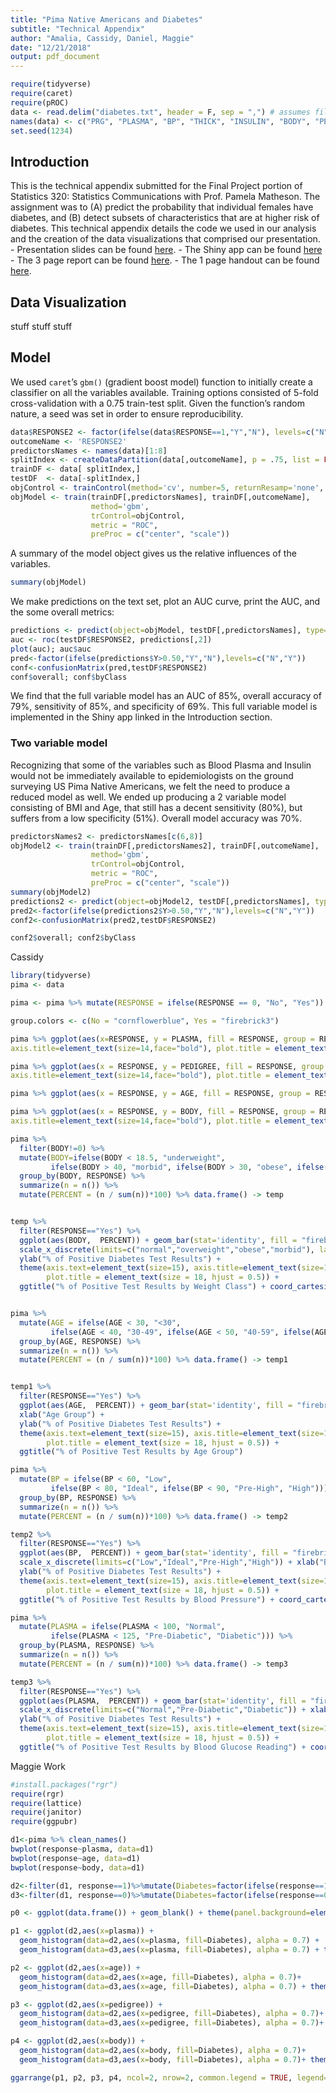 ```yaml
---
title: "Pima Native Americans and Diabetes"
subtitle: "Technical Appendix"
author: "Amalia, Cassidy, Daniel, Maggie"
date: "12/21/2018"
output: pdf_document
---
```


```r
require(tidyverse)
require(caret)
require(pROC)
data <- read.delim("diabetes.txt", header = F, sep = ",") # assumes file is in the same directory
names(data) <- c("PRG", "PLASMA", "BP", "THICK", "INSULIN", "BODY", "PEDIGREE", "AGE", "RESPONSE")
set.seed(1234)
```

## Introduction

This is the technical appendix submitted for the Final Project portion of Statistics 320: Statistics Communications with Prof. Pamela Matheson. The assignment was to (A) predict the probability that individual females have diabetes, and (B) detect subsets of characteristics that are at higher risk of diabetes. This technical appendix details the code we used in our analysis and the creation of the data visualizations that comprised our presentation. 
- Presentation slides can be found [here](rpubs.com/danielnjoo/s320).
- The Shiny app can be found [here](danielnjoo.shinyapps.io/Pima_Eval_Model/)
- The 3 page report can be found [here]().
- The 1 page handout can be found [here]().

## Data Visualization

stuff
stuff
stuff


## Model

We used `caret`'s `gbm()` (gradient boost model) function to initially create a classifier on all the variables available. Training options consisted of 5-fold cross-validation with a 0.75 train-test split. Given the function's random nature, a seed was set in order to ensure reproducibility.

```r
data$RESPONSE2 <- factor(ifelse(data$RESPONSE==1,"Y","N"), levels=c("N","Y"))
outcomeName <- 'RESPONSE2'
predictorsNames <- names(data)[1:8]
splitIndex <- createDataPartition(data[,outcomeName], p = .75, list = FALSE, times = 1)
trainDF <- data[ splitIndex,]
testDF  <- data[-splitIndex,]
objControl <- trainControl(method='cv', number=5, returnResamp='none', summaryFunction = twoClassSummary, classProbs = TRUE)
objModel <- train(trainDF[,predictorsNames], trainDF[,outcomeName], 
                  method='gbm', 
                  trControl=objControl,  
                  metric = "ROC",
                  preProc = c("center", "scale"))
```

A summary of the model object gives us the relative influences of the variables.

```r
summary(objModel)
```

We make predictions on the text set, plot an AUC curve, print the AUC, and the some overall metrics:

```r
predictions <- predict(object=objModel, testDF[,predictorsNames], type='prob')
auc <- roc(testDF$RESPONSE2, predictions[,2])
plot(auc); auc$auc
pred<-factor(ifelse(predictions$Y>0.50,"Y","N"),levels=c("N","Y"))
conf<-confusionMatrix(pred,testDF$RESPONSE2) 
conf$overall; conf$byClass
```

We find that the full variable model has an AUC of 85%, overall accuracy of 79%, sensitivity of 85%, and specificity of 69%. This full variable model is implemented in the Shiny app linked in the Introduction section.

### Two variable model

Recognizing that some of the variables such as Blood Plasma and Insulin would not be immediately available to epidemiologists on the ground surveying US Pima Native Americans, we felt the need to produce a reduced model as well. We ended up producing a 2 variable model consisting of BMI and Age, that still has a decent sensitivity (80%), but suffers from a low specificity (51%). Overall model accuracy was 70%.  

```r
predictorsNames2 <- predictorsNames[c(6,8)]
objModel2 <- train(trainDF[,predictorsNames2], trainDF[,outcomeName], 
                  method='gbm', 
                  trControl=objControl,  
                  metric = "ROC",
                  preProc = c("center", "scale"))
summary(objModel2)
predictions2 <- predict(object=objModel2, testDF[,predictorsNames], type='prob')
pred2<-factor(ifelse(predictions2$Y>0.50,"Y","N"),levels=c("N","Y"))
conf2<-confusionMatrix(pred2,testDF$RESPONSE2) 
```

```r
conf2$overall; conf2$byClass
```


Cassidy
```r
library(tidyverse)
pima <- data

pima <- pima %>% mutate(RESPONSE = ifelse(RESPONSE == 0, "No", "Yes"))

group.colors <- c(No = "cornflowerblue", Yes = "firebrick3")

pima %>% ggplot(aes(x=RESPONSE, y = PLASMA, fill = RESPONSE, group = RESPONSE)) + geom_boxplot() + ggtitle("Plasma Levels by Diabetes Status") + scale_x_discrete(name = "Tested positive for diabetes?") + scale_fill_manual(values = group.colors) + theme(legend.position="none", axis.text=element_text(size=12),
axis.title=element_text(size=14,face="bold"), plot.title = element_text(size = 18, hjust = 0.5)) + ylab("Plasma Glucose Concentration")

pima %>% ggplot(aes(x = RESPONSE, y = PEDIGREE, fill = RESPONSE, group = RESPONSE)) + geom_boxplot() + ggtitle("Pedigree by Diabetes Status") + scale_x_discrete(name = "Tested positive for diabetes?") + scale_fill_manual(values = group.colors) + theme(legend.position="none", axis.text=element_text(size=12),
axis.title=element_text(size=14,face="bold"), plot.title = element_text(size = 18, hjust = 0.5))

pima %>% ggplot(aes(x = RESPONSE, y = AGE, fill = RESPONSE, group = RESPONSE)) + geom_boxplot() + ggtitle("Diabetes Status by Age") + scale_x_discrete(name = "Tested positive for diabetes?") + scale_fill_manual(values = group.colors) + theme(legend.position="none", axis.text=element_text(size=12), axis.title=element_text(size=14,face="bold"), plot.title = element_text(size = 18, hjust = 0.5)) + ylab("Age (years)") + ylab("Pedigree")

pima %>% ggplot(aes(x = RESPONSE, y = BODY, fill = RESPONSE, group = RESPONSE)) + geom_boxplot() + ggtitle("BMI by Diabetes Status") + scale_x_discrete(name = "Tested positive for diabetes?") + scale_fill_manual(values = group.colors) + theme(legend.position="none") + ylab("BMI (Weight/Height)") + theme(axis.text=element_text(size=12),
axis.title=element_text(size=14,face="bold"), plot.title = element_text(size = 18, hjust = 0.5))

pima %>% 
  filter(BODY!=0) %>% 
  mutate(BODY=ifelse(BODY < 18.5, "underweight", 
         ifelse(BODY > 40, "morbid", ifelse(BODY > 30, "obese", ifelse(BODY > 25, "overweight", "normal"))))) %>%
  group_by(BODY, RESPONSE) %>% 
  summarize(n = n()) %>% 
  mutate(PERCENT = (n / sum(n))*100) %>% data.frame() -> temp


temp %>% 
  filter(RESPONSE=="Yes") %>% 
  ggplot(aes(BODY,  PERCENT)) + geom_bar(stat='identity', fill = "firebrick3") + 
  scale_x_discrete(limits=c("normal","overweight","obese","morbid"), labels=c("Normal","Overweight","Obese","Morbid")) + xlab("Weight Class (by BMI)") + 
  ylab("% of Positive Diabetes Test Results") + 
  theme(axis.text=element_text(size=15), axis.title=element_text(size=16,face="bold"), 
        plot.title = element_text(size = 18, hjust = 0.5)) + 
  ggtitle("% of Positive Test Results by Weight Class") + coord_cartesian(ylim=c(0,60))


pima %>% 
  mutate(AGE = ifelse(AGE < 30, "<30", 
         ifelse(AGE < 40, "30-49", ifelse(AGE < 50, "40-59", ifelse(AGE < 60, "60-69", "70+"))))) %>%
  group_by(AGE, RESPONSE) %>% 
  summarize(n = n()) %>% 
  mutate(PERCENT = (n / sum(n))*100) %>% data.frame() -> temp1


temp1 %>% 
  filter(RESPONSE=="Yes") %>% 
  ggplot(aes(AGE,  PERCENT)) + geom_bar(stat='identity', fill = "firebrick3") + 
  xlab("Age Group") + 
  ylab("% of Positive Diabetes Test Results") + 
  theme(axis.text=element_text(size=15), axis.title=element_text(size=16,face="bold"), 
        plot.title = element_text(size = 18, hjust = 0.5)) + 
  ggtitle("% of Positive Test Results by Age Group")

pima %>% 
  mutate(BP = ifelse(BP < 60, "Low", 
         ifelse(BP < 80, "Ideal", ifelse(BP < 90, "Pre-High", "High")))) %>%
  group_by(BP, RESPONSE) %>% 
  summarize(n = n()) %>% 
  mutate(PERCENT = (n / sum(n))*100) %>% data.frame() -> temp2

temp2 %>% 
  filter(RESPONSE=="Yes") %>% 
  ggplot(aes(BP,  PERCENT)) + geom_bar(stat='identity', fill = "firebrick3") + 
  scale_x_discrete(limits=c("Low","Ideal","Pre-High","High")) + xlab("Blood Pressure") + 
  ylab("% of Positive Diabetes Test Results") + 
  theme(axis.text=element_text(size=15), axis.title=element_text(size=16,face="bold"), 
        plot.title = element_text(size = 18, hjust = 0.5)) + 
  ggtitle("% of Positive Test Results by Blood Pressure") + coord_cartesian(ylim=c(0,60))

pima %>% 
  mutate(PLASMA = ifelse(PLASMA < 100, "Normal", 
         ifelse(PLASMA < 125, "Pre-Diabetic", "Diabetic"))) %>%
  group_by(PLASMA, RESPONSE) %>% 
  summarize(n = n()) %>% 
  mutate(PERCENT = (n / sum(n))*100) %>% data.frame() -> temp3

temp3 %>% 
  filter(RESPONSE=="Yes") %>% 
  ggplot(aes(PLASMA,  PERCENT)) + geom_bar(stat='identity', fill = "firebrick3") + 
  scale_x_discrete(limits=c("Normal","Pre-Diabetic","Diabetic")) + xlab("Blood Glucose Reading") + 
  ylab("% of Positive Diabetes Test Results") + 
  theme(axis.text=element_text(size=15), axis.title=element_text(size=16,face="bold"), 
        plot.title = element_text(size = 18, hjust = 0.5)) + 
  ggtitle("% of Positive Test Results by Blood Glucose Reading") + coord_cartesian(ylim=c(0,60))
```


Maggie Work
```r
#install.packages("rgr")
require(rgr)
require(lattice)
require(janitor)
require(ggpubr)

d1<-pima %>% clean_names()
bwplot(response~plasma, data=d1)
bwplot(response~age, data=d1)
bwplot(response~body, data=d1)

d2<-filter(d1, response==1)%>%mutate(Diabetes=factor(ifelse(response==1, "Positive", NA)))#positive
d3<-filter(d1, response==0)%>%mutate(Diabetes=factor(ifelse(response==0, "Negative", NA)))#negative

p0 <- ggplot(data.frame()) + geom_blank() + theme(panel.background=element_blank())

p1 <- ggplot(d2,aes(x=plasma)) + 
  geom_histogram(data=d2,aes(x=plasma, fill=Diabetes), alpha = 0.7) +
  geom_histogram(data=d3,aes(x=plasma, fill=Diabetes), alpha = 0.7) + theme(plot.title=element_text(hjust=0.5)) + labs(x="Plasma Glucose Concentration", y="Number of People", title="Plasma") +  theme(title = element_text(size=16), legend.position = "none")

p2 <- ggplot(d2,aes(x=age)) + 
  geom_histogram(data=d2,aes(x=age, fill=Diabetes), alpha = 0.7)+
  geom_histogram(data=d3,aes(x=age, fill=Diabetes), alpha = 0.7) + theme(plot.title=element_text(hjust=0.5)) + labs(x="Age (In Years)", y="Number of People", title="Age")+  theme(title = element_text(size=16), legend.position="none")

p3 <- ggplot(d2,aes(x=pedigree)) + 
  geom_histogram(data=d2,aes(x=pedigree, fill=Diabetes), alpha = 0.7)+
  geom_histogram(data=d3,aes(x=pedigree, fill=Diabetes), alpha = 0.7)+ theme(plot.title=element_text(hjust=0.5)) + labs(x="Pedigree Function Value", y="Number of People", title="Pedigree")+  theme(title = element_text(size=16), legend.position = "none")

p4 <- ggplot(d2,aes(x=body)) + 
  geom_histogram(data=d2,aes(x=body, fill=Diabetes), alpha = 0.7)+
  geom_histogram(data=d3,aes(x=body, fill=Diabetes), alpha = 0.7)+ theme(plot.title=element_text(hjust=0.5)) + labs(x="BMI", y="Number of People", title="Body Mass Index")+  theme(title = element_text(size=16), legend.position = "bottom")

ggarrange(p1, p2, p3, p4, ncol=2, nrow=2, common.legend = TRUE, legend="bottom")
```


